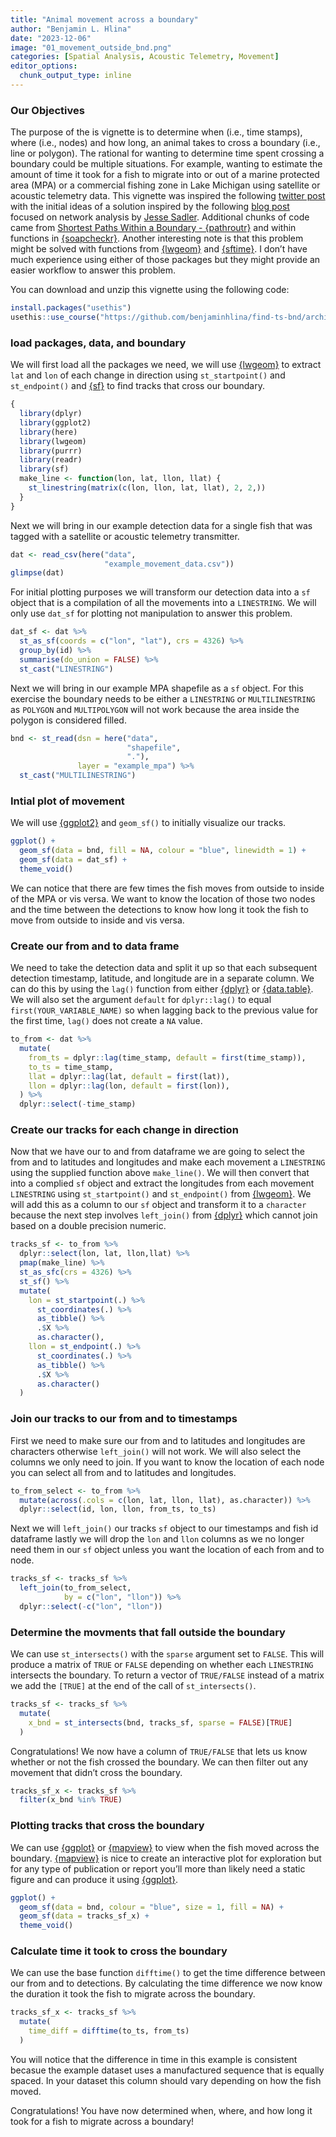 ```yaml
---
title: "Animal movement across a boundary"
author: "Benjamin L. Hlina"
date: "2023-12-06"
image: "01_movement_outside_bnd.png"
categories: [Spatial Analysis, Acoustic Telemetry, Movement]
editor_options: 
  chunk_output_type: inline
---
```


### Our Objectives

The purpose of the is vignette is to determine when (i.e., time stamps), where (i.e., nodes) and how long, an animal takes to cross a boundary (i.e., line or polygon). The rational for wanting to determine time spent crossing a boundary could be multiple situations. For example, wanting to estimate the amount of time it took for a fish to migrate into or out of a marine protected area (MPA) or a commercial fishing zone in Lake Michigan using satellite or acoustic telemetry data. This vignette was inspired the following [twitter post](https://twitter.com/spoonbill_hank/status/1731742735453880428) with the initial ideas of a solution inspired by the following [blog post](https://www.jessesadler.com/post/network-analysis-with-r/) focused on network analysis by [Jesse Sadler](https://www.jessesadler.com/). Additional chunks of code came from [Shortest Paths Within a Boundary - {pathroutr}](https://blog.benjaminhlina.com/posts/post-with-code/shortest-path-pathroutr/shortest_path_example_pathroutr.html) and within functions in [{soapcheckr}](https://github.com/dill/soapcheckr). Another interesting note is that this problem might be solved with functions from [{lwgeom}](https://r-spatial.github.io/lwgeom/) and [{sftime}](https://r-spatial.github.io/sftime/). I don't have much experience using either of those packages but they might provide an easier workflow to answer this problem. 


You can download and unzip this vignette using the following code:

```r
install.packages("usethis")
usethis::use_course("https://github.com/benjaminhlina/find-ts-bnd/archive/refs/heads/master.zip")
```


### load packages, data, and boundary 

We will first load all the packages we need, we will use [{lwgeom}](https://r-spatial.github.io/lwgeom/) to extract `lat` and `lon` of each change in direction using `st_startpoint()` and `st_endpoint()` and [{sf}](https://r-spatial.github.io/sf/) to find tracks that cross our boundary. 

```r
{
  library(dplyr)
  library(ggplot2)
  library(here)
  library(lwgeom)
  library(purrr)
  library(readr)
  library(sf)
  make_line <- function(lon, lat, llon, llat) {
    st_linestring(matrix(c(lon, llon, lat, llat), 2, 2,))
  }
}
```

Next we will bring in our example detection data for a single fish that was tagged with a satellite or acoustic telemetry transmitter.

```r
dat <- read_csv(here("data", 
                     "example_movement_data.csv"))
glimpse(dat)
```

For initial plotting purposes we will transform our detection data into a `sf` object that is a compilation of all the movements into a `LINESTRING`. We will only use `dat_sf` for plotting not manipulation to answer this problem. 

```r
dat_sf <- dat %>% 
  st_as_sf(coords = c("lon", "lat"), crs = 4326) %>% 
  group_by(id) %>% 
  summarise(do_union = FALSE) %>% 
  st_cast("LINESTRING")
```

Next we will bring in our example MPA shapefile as a `sf` object. For this exercise the boundary needs to be either a `LINESTRING` or `MULTILINESTRING` as `POLYGON` and `MULTIPOLYGON` will not work because the area inside the polygon is considered filled. 

```r
bnd <- st_read(dsn = here("data", 
                          "shapefile", 
                          "."), 
               layer = "example_mpa") %>% 
  st_cast("MULTILINESTRING")
```

### Intial plot of movement 

We will use [{ggplot2}](https://ggplot2.tidyverse.org/reference/ggplot.html) and `geom_sf()` to initially visualize our tracks. 

```r
ggplot() + 
  geom_sf(data = bnd, fill = NA, colour = "blue", linewidth = 1) + 
  geom_sf(data = dat_sf) + 
  theme_void()
```

We can notice that there are few times the fish moves from outside to inside of the MPA or vis versa. We want to know the location of those two nodes and the time between the detections to know how long it took the fish to move from outside to inside and vis versa.

### Create our from and to data frame     

We need to take the detection data and split it up so that each subsequent detection timestamp, latitude, and longitude are in a separate column. We can do this by using the `lag()` function from either [{dplyr}](https://dplyr.tidyverse.org/) or [{data.table}](https://rdatatable.gitlab.io/data.table/). We will also set the argument `default` for `dplyr::lag()` to equal `first(YOUR_VARIABLE_NAME)` so when lagging back to the previous value for the first time, `lag()` does not create a `NA` value. 

```r
to_from <- dat %>% 
  mutate(
    from_ts = dplyr::lag(time_stamp, default = first(time_stamp)),
    to_ts = time_stamp,
    llat = dplyr::lag(lat, default = first(lat)),
    llon = dplyr::lag(lon, default = first(lon)),
  ) %>% 
  dplyr::select(-time_stamp)
```

### Create our tracks for each change in direction 

Now that we have our to and from dataframe we are going to select the from and to latitudes and longitudes and make each movement a `LINESTRING` using the supplied function above `make_line()`. We will then convert that into a complied `sf` object and extract the longitudes from each movement `LINESTRING` using `st_startpoint()` and `st_endpoint()` from [{lwgeom}](https://r-spatial.github.io/lwgeom/). We will add this as a column to our `sf` object and transform it to a `character` because the next step involves `left_join()` from [{dplyr}](https://dplyr.tidyverse.org/) which cannot join based on a double precision numeric. 

```r
tracks_sf <- to_from %>%
  dplyr::select(lon, lat, llon,llat) %>% 
  pmap(make_line) %>%
  st_as_sfc(crs = 4326) %>%
  st_sf() %>% 
  mutate(
    lon = st_startpoint(.) %>%
      st_coordinates(.) %>%
      as_tibble() %>%
      .$X %>% 
      as.character(),
    llon = st_endpoint(.) %>%
      st_coordinates(.) %>%
      as_tibble() %>%
      .$X %>% 
      as.character()
  )
```

### Join our tracks to our from and to timestamps 

First we need to make sure our from and to latitudes and longitudes are characters otherwise `left_join()` will not work. We will also select the columns we only need to join. If you want to know the location of each node you can select all from and to latitudes and longitudes.

```r
to_from_select <- to_from %>% 
  mutate(across(.cols = c(lon, lat, llon, llat), as.character)) %>% 
  dplyr::select(id, lon, llon, from_ts, to_ts)
```

Next we will `left_join()` our tracks `sf` object to our timestamps and fish id dataframe
lastly we will drop the `lon` and `llon` columns as we no longer need them in our `sf` object unless you want the location of each from and to node. 

```r
tracks_sf <- tracks_sf %>% 
  left_join(to_from_select,
            by = c("lon", "llon")) %>% 
  dplyr::select(-c("lon", "llon"))
```

### Determine the movments that fall outside the boundary 

We can use `st_intersects()` with the `sparse` argument set to `FALSE`. This will produce a matrix of `TRUE` or `FALSE` depending on whether each `LINESTRING` intersects the boundary. To return a vector of `TRUE/FALSE` instead of a matrix we add the `[TRUE]` at the end of the call of `st_intersects()`.  

```r
tracks_sf <- tracks_sf %>% 
  mutate(
    x_bnd = st_intersects(bnd, tracks_sf, sparse = FALSE)[TRUE]
  )
```

Congratulations! We now have a column of `TRUE/FALSE` that lets us know whether or not the fish crossed the boundary. We can then filter out any movement that didn't cross the boundary. 

```r
tracks_sf_x <- tracks_sf %>% 
  filter(x_bnd %in% TRUE)
```

### Plotting tracks that cross the boundary 

We can use [{ggplot}](https://ggplot2.tidyverse.org/reference/ggplot.html) or [{mapview}](https://r-spatial.github.io/mapview/) to view when the fish moved across the boundary. [{mapview}](https://r-spatial.github.io/mapview/) is nice to create an interactive plot for exploration but for any type of publication or report you'll more than likely need a static figure and can produce it using [{ggplot}](https://ggplot2.tidyverse.org/reference/ggplot.html). 

```r
ggplot() + 
  geom_sf(data = bnd, colour = "blue", size = 1, fill = NA) + 
  geom_sf(data = tracks_sf_x) +
  theme_void()
```

### Calculate time it took to cross the boundary 
  
We can use the base function `difftime()` to get the time difference between our from and to detections. By calculating the time difference we now know the duration it took the fish to migrate across the boundary. 

```r
tracks_sf_x <- tracks_sf %>% 
  mutate(
    time_diff = difftime(to_ts, from_ts)
  )
```

You will notice that the difference in time in this example is consistent becasue the example dataset uses a manufactured sequence that is equally spaced. In your dataset this column should vary depending on how the fish moved. 

Congratulations! You have now determined when, where, and how long it took for a fish to migrate across a boundary! 